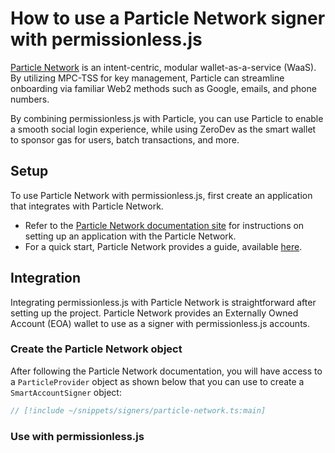
# How to use a Particle Network signer with permissionless.js

[Particle Network](https://particle.network/) is an intent-centric, modular wallet-as-a-service (WaaS). By utilizing MPC-TSS for key management, Particle can streamline onboarding via familiar Web2 methods such as Google, emails, and phone numbers.

By combining permissionless.js with Particle, you can use Particle to enable a smooth social login experience, while using ZeroDev as the smart wallet to sponsor gas for users, batch transactions, and more.

## Setup

To use Particle Network with permissionless.js, first create an application that integrates with Particle Network.

- Refer to the [Particle Network documentation site](https://docs.particle.network/) for instructions on setting up an application with the Particle Network.
- For a quick start, Particle Network provides a guide, available [here](https://docs.particle.network/getting-started/get-started).

## Integration
Integrating permissionless.js with Particle Network is straightforward after setting up the project. Particle Network provides an Externally Owned Account (EOA) wallet to use as a signer with permissionless.js accounts.

### Create the Particle Network object
After following the Particle Network documentation, you will have access to a `ParticleProvider` object as shown below that you can use to create a `SmartAccountSigner` object:

```typescript
// [!include ~/snippets/signers/particle-network.ts:main]
```

### Use with permissionless.js

<SmartAccounts />